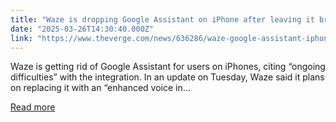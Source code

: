 ```yaml
---
title: "Waze is dropping Google Assistant on iPhone after leaving it broken for ‘over a year’"
date: "2025-03-26T14:30:40.000Z"
link: "https://www.theverge.com/news/636286/waze-google-assistant-iphone-gemini"
---
```


Waze is getting rid of Google Assistant for users on iPhones, citing “ongoing difficulties” with the integration. In an update on Tuesday, Waze said it plans on replacing it with an “enhanced voice in...

[Read more](https://www.theverge.com/news/636286/waze-google-assistant-iphone-gemini)

